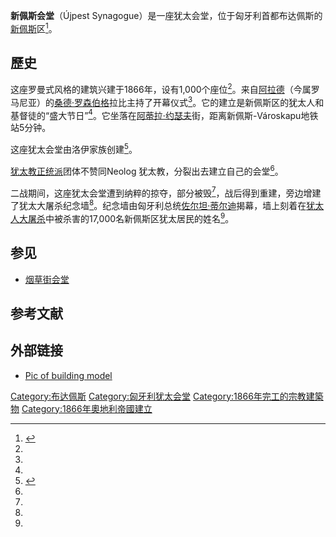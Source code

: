 '''新佩斯会堂'''（Újpest Synagogue）是一座犹太会堂，位于匈牙利首都布达佩斯的[[新佩斯|新佩斯]]区<ref name="Valley">{{cite book|last=Valley|first=Eli|title=The Great Jewish Cities of Central and Eastern Europe: A Travel Guide and Resource Book to Prague, Warsaw, Crakow, and Budapest|publisher=Jason Aronson|date=1999|pages=538|isbn=0765760002|url=http://books.google.com/books?id=VEMRk7liW5UC&pg=PA474&dq=%22Jews+of+%C3%9Ajpest%22&client=firefox-a#PPA473,M1|access-date=2009-05-30|archive-date=2016-04-24|archive-url=https://web.archive.org/web/20160424184715/https://books.google.com/books?id=VEMRk7liW5UC&pg=PA474&dq=%22Jews+of+%C3%9Ajpest%22&client=firefox-a#PPA473,M1|dead-url=no}}</ref>。

== 歷史 ==
这座罗曼式风格的建筑兴建于1866年，设有1,000个座位<ref name="Valley" />。来自[[阿拉德|阿拉德]]（今属罗马尼亚）的[[桑德·罗森伯格|桑德·罗森伯格]]拉比主持了开幕仪式<ref name="Valley" />。它的建立是新佩斯区的犹太人和基督徒的“盛大节日”<ref name="Valley" />。它坐落在[[阿蒂拉·约瑟夫|阿蒂拉·约瑟夫]]街，距离新佩斯-Városkapu地铁站5分钟。

这座犹太会堂由洛伊家族创建<ref>{{cite book|last=Smith|first=Duncan J D Smith|title=Only in Budapest|publisher=Brandstätter|location=173|date=2006|pages=243|isbn=390251051X|url=http://books.google.com/books?id=qQdoAAAAMAAJ&q=%22Ujpest+Synagogue%22&dq=%22Ujpest+Synagogue%22&ei=pITqSZ2ICpKqMo3M9ZUB&client=firefox-a&pgis=1}}</ref>。

[[犹太教正统派|犹太教正统派]]团体不赞同Neolog 犹太教，分裂出去建立自己的会堂<ref name="Valley" />。 

二战期间，这座犹太会堂遭到纳粹的掠夺，部分被毁<ref name="Valley" />，战后得到重建，旁边增建了犹太大屠杀纪念墙<ref name="Valley" />。纪念墙由匈牙利总统[[佐尔坦·蒂尔迪|佐尔坦·蒂尔迪]]揭幕，墙上刻着在[[犹太人大屠杀|犹太人大屠杀]]中被杀害的17,000名新佩斯区犹太居民的姓名<ref name="Valley" />。

==参见==
*[[烟草街会堂|烟草街会堂]]

==参考文献==
{{Reflist}}

==外部链接==
*[http://www.hjm.org.il/MonthEx/jan99.asp Pic of building model] {{Wayback|url=http://www.hjm.org.il/MonthEx/jan99.asp |date=20081120003416 }}

[[Category:布达佩斯|Category:布达佩斯]]
[[Category:匈牙利犹太会堂|Category:匈牙利犹太会堂]]
[[Category:1866年完工的宗教建築物|Category:1866年完工的宗教建築物]]
[[Category:1866年奧地利帝國建立|Category:1866年奧地利帝國建立]]